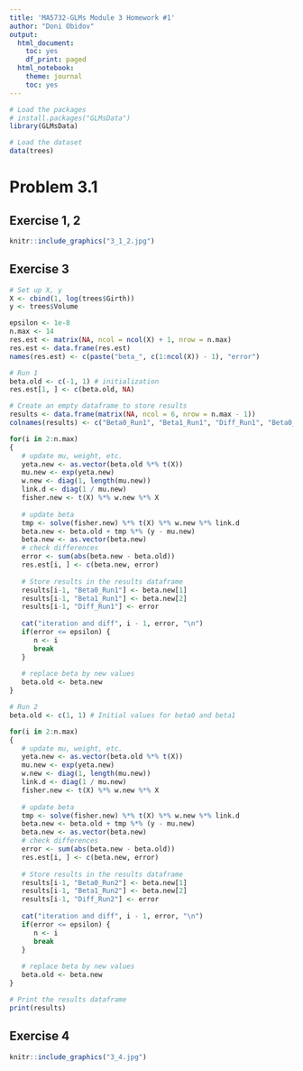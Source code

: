 ---
title: 'MA5732-GLMs Module 3 Homework #1'
author: "Doni Obidov"
output:
  html_document:
    toc: yes
    df_print: paged
  html_notebook:
    theme: journal
    toc: yes
---

```{r}
# Load the packages
# install.packages("GLMsData")
library(GLMsData)

# Load the dataset
data(trees)
```

# Problem 3.1

## Exercise 1, 2

```{r, out.width = "100%", fig.align = "center"}
knitr::include_graphics("3_1_2.jpg")
```

## Exercise 3

```{r}
# Set up X, y
X <- cbind(1, log(trees$Girth))
y <- trees$Volume

epsilon <- 1e-8
n.max <- 14
res.est <- matrix(NA, ncol = ncol(X) + 1, nrow = n.max)
res.est <- data.frame(res.est)
names(res.est) <- c(paste("beta_", c(1:ncol(X)) - 1), "error")

# Run 1
beta.old <- c(-1, 1) # initialization
res.est[1, ] <- c(beta.old, NA)

# Create an empty dataframe to store results
results <- data.frame(matrix(NA, ncol = 6, nrow = n.max - 1))
colnames(results) <- c("Beta0_Run1", "Beta1_Run1", "Diff_Run1", "Beta0_Run2", "Beta1_Run2", "Diff_Run2")

for(i in 2:n.max) 
{
   # update mu, weight, etc.
   yeta.new <- as.vector(beta.old %*% t(X))
   mu.new <- exp(yeta.new)
   w.new <- diag(1, length(mu.new))
   link.d <- diag(1 / mu.new)
   fisher.new <- t(X) %*% w.new %*% X
   
   # update beta
   tmp <- solve(fisher.new) %*% t(X) %*% w.new %*% link.d
   beta.new <- beta.old + tmp %*% (y - mu.new) 
   beta.new <- as.vector(beta.new)
   # check differences
   error <- sum(abs(beta.new - beta.old))
   res.est[i, ] <- c(beta.new, error)
   
   # Store results in the results dataframe
   results[i-1, "Beta0_Run1"] <- beta.new[1]
   results[i-1, "Beta1_Run1"] <- beta.new[2]
   results[i-1, "Diff_Run1"] <- error
   
   cat("iteration and diff", i - 1, error, "\n") 
   if(error <= epsilon) {
      n <- i
      break
   }
   
   # replace beta by new values
   beta.old <- beta.new
}

# Run 2
beta.old <- c(1, 1) # Initial values for beta0 and beta1

for(i in 2:n.max) 
{
   # update mu, weight, etc.
   yeta.new <- as.vector(beta.old %*% t(X))
   mu.new <- exp(yeta.new)
   w.new <- diag(1, length(mu.new))
   link.d <- diag(1 / mu.new)
   fisher.new <- t(X) %*% w.new %*% X
   
   # update beta
   tmp <- solve(fisher.new) %*% t(X) %*% w.new %*% link.d
   beta.new <- beta.old + tmp %*% (y - mu.new) 
   beta.new <- as.vector(beta.new)
   # check differences
   error <- sum(abs(beta.new - beta.old))
   res.est[i, ] <- c(beta.new, error)
   
   # Store results in the results dataframe
   results[i-1, "Beta0_Run2"] <- beta.new[1]
   results[i-1, "Beta1_Run2"] <- beta.new[2]
   results[i-1, "Diff_Run2"] <- error
   
   cat("iteration and diff", i - 1, error, "\n") 
   if(error <= epsilon) {
      n <- i
      break
   }
   
   # replace beta by new values
   beta.old <- beta.new
}

# Print the results dataframe
print(results)
```

## Exercise 4

```{r, out.width = "100%", fig.align = "center"}
knitr::include_graphics("3_4.jpg")
```